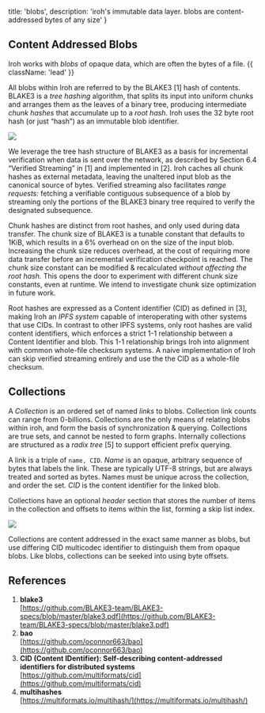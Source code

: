   title: 'blobs',
  description: 'iroh\'s immutable data layer. blobs are content-addressed bytes of any size'
}

## Content Addressed Blobs

Iroh works with _blobs_ of opaque data, which are often the bytes of a file. {{ className: 'lead' }}

All blobs within Iroh are referred to by the BLAKE3 [1] hash of contents. BLAKE3 is a _tree hashing_ algorithm, that splits its input into uniform chunks and arranges them as the leaves of a binary tree, producing intermediate _chunk hashes_ that accumulate up to a _root hash._ Iroh uses the 32 byte root hash (or just “hash”) as an immutable blob identifier. 

<img class="figure" src="/design/content-addressing/fig_1_blob.svg" />

We leverage the tree hash structure of BLAKE3 as a basis for incremental verification when data is sent over the network, as described by Section 6.4 “Verified Streaming” in [1] and implemented in [2]. Iroh caches all chunk hashes as external metadata, leaving the unaltered input blob as the canonical source of bytes. Verified streaming also facilitates _range requests:_ fetching a verifiable contiguous subsequence of a blob by streaming only the portions of the BLAKE3 binary tree required to verify the designated subsequence.

Chunk hashes are distinct from root hashes, and only used during data transfer. The chunk size of BLAKE3 is a tunable constant that defaults to 1KiB, which results in a 6% overhead on on the size of the input blob. Increasing the chunk size reduces overhead, at the cost of requiring more data transfer before an incremental verification checkpoint is reached. The chunk size constant can be modified & recalculated *without affecting the root hash.* This opens the door to experiment with different chunk size constants, even at runtime. We intend to investigate chunk size optimization in future work.

Root hashes are expressed as a Content identifier (CID) as defined in [3], making Iroh an *IPFS system* capable of interoperating with other systems that use CIDs. In contrast to other IPFS systems, only root hashes are valid content identifiers, which enforces a strict 1-1 relationship between a Content Identifier and blob. This 1-1 relationship brings Iroh into alignment with common whole-file checksum systems. A naive implementation of Iroh can skip verified streaming entirely and use the the CID as a whole-file checksum.

## Collections

A *Collection* is an ordered set of named *links* to blobs. Collection link counts can range from 0-billions. Collections are the only means of relating blobs within iroh, and form the basis of synchronization & querying. Collections are true sets, and cannot be nested to form graphs. Internally collections are structured as a _radix tree_ [5] to support efficient prefix querying.

A link is a triple of `name, CID`. *Name* is an opaque, arbitrary sequence of bytes that labels the link. These are typically UTF-8 strings, but are always treated and sorted as bytes. Names must be unique across the collection, and order the set. *CID* is the content identifier for the linked blob.

Collections have an optional _header_ section that stores the number of items in the collection and offsets to items within the list, forming a skip list index.

<img class="figure" src="/design/content-addressing/fig_2_collection.svg" />

Collections are content addressed in the exact same manner as blobs, but use differing CID multicodec identifier to distinguish them from opaque blobs. Like blobs, collections can be seeked into using byte offsets.


## References

1. **blake3**<br />
[https://github.com/BLAKE3-team/BLAKE3-specs/blob/master/blake3.pdf](https://github.com/BLAKE3-team/BLAKE3-specs/blob/master/blake3.pdf)
2. **bao**<br />
[https://github.com/oconnor663/bao](https://github.com/oconnor663/bao)
3. **CID (Content IDentifier): Self-describing content-addressed identifiers for distributed systems**<br />
[https://github.com/multiformats/cid](https://github.com/multiformats/cid)
4. **multihashes**<br />
[https://multiformats.io/multihash/](https://multiformats.io/multihash/)